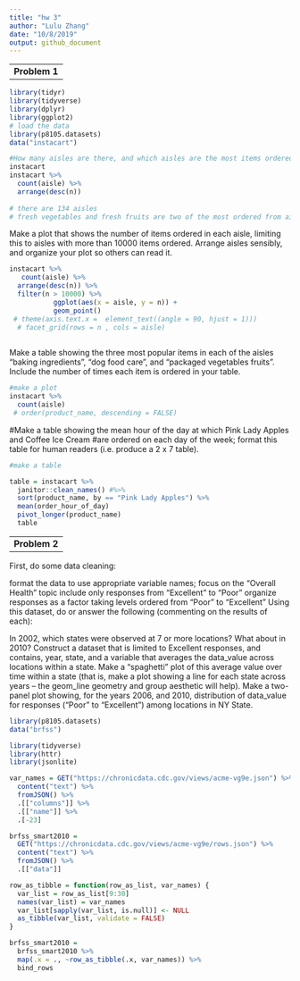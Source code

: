 ```yaml
---
title: "hw 3"
author: "Lulu Zhang"
date: "10/8/2019"
output: github_document
---
```



--
__Problem 1__
--


```r
library(tidyr)
library(tidyverse)
library(dplyr)
library(ggplot2)
# load the data
library(p8105.datasets)
data("instacart") 

```

```r
#How many aisles are there, and which aisles are the most items ordered from?
instacart
instacart %>% 
  count(aisle) %>% 
  arrange(desc(n))
  
# there are 134 aisles
# fresh vegetables and fresh fruits are two of the most ordered from aisles

```

  
Make a plot that shows the number of items ordered in each aisle, limiting this to aisles 
with more than 10000 items ordered. Arrange aisles sensibly, and organize your plot so others can read it.
```r
instacart %>%
   count(aisle) %>% 
  arrange(desc(n)) %>% 
  filter(n > 10000) %>% 
           ggplot(aes(x = aisle, y = n)) +
           geom_point() 
 # theme(axis.text.x =  element_text((angle = 90, hjust = 1)))
  # facet_grid(rows = n , cols = aisle)
  
```

Make a table showing the three most popular items in each of the aisles “baking ingredients”, 
“dog food care”, and “packaged vegetables fruits”. Include the number of times each item is ordered in your table.
```r
#make a plot 
instacart %>% 
  count(aisle)
 # order(product_name, descending = FALSE)
```

  
#Make a table showing the mean hour of the day at which Pink Lady Apples and Coffee Ice Cream 
#are ordered on each day of the week; format this table for human readers (i.e. produce a 2 x 7 table).

```r
#make a table

table = instacart %>% 
  janitor::clean_names() #%>% 
  sort(product_name, by == "Pink Lady Apples") %>% 
  mean(order_hour_of_day)
  pivot_longer(product_name)
  table
```

--
__Problem 2__
--

First, do some data cleaning:

format the data to use appropriate variable names;
focus on the “Overall Health” topic
include only responses from “Excellent” to “Poor”
organize responses as a factor taking levels ordered from “Poor” to “Excellent”
Using this dataset, do or answer the following (commenting on the results of each):

In 2002, which states were observed at 7 or more locations? What about in 2010?
Construct a dataset that is limited to Excellent responses, and contains, year, state, and a variable that averages the data_value across locations within a state. Make a “spaghetti” plot of this average value over time within a state (that is, make a plot showing a line for each state across years – the geom_line geometry and group aesthetic will help).
Make a two-panel plot showing, for the years 2006, and 2010, distribution of data_value for responses (“Poor” to “Excellent”) among locations in NY State.


```r
library(p8105.datasets)
data("brfss")

library(tidyverse)
library(httr)
library(jsonlite)

var_names = GET("https://chronicdata.cdc.gov/views/acme-vg9e.json") %>%
  content("text") %>%
  fromJSON() %>% 
  .[["columns"]] %>% 
  .[["name"]] %>% 
  .[-23]

brfss_smart2010 = 
  GET("https://chronicdata.cdc.gov/views/acme-vg9e/rows.json") %>% 
  content("text") %>%
  fromJSON() %>% 
  .[["data"]]

row_as_tibble = function(row_as_list, var_names) {
  var_list = row_as_list[9:30]
  names(var_list) = var_names 
  var_list[sapply(var_list, is.null)] <- NULL
  as_tibble(var_list, validate = FALSE)
}

brfss_smart2010 = 
  brfss_smart2010 %>% 
  map(.x = ., ~row_as_tibble(.x, var_names)) %>% 
  bind_rows
```

